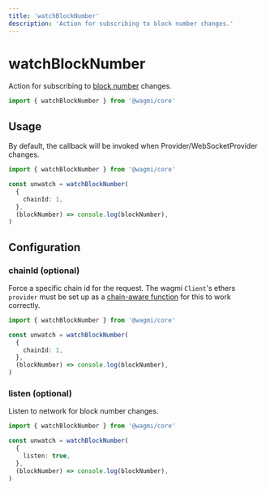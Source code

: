 ```yaml
---
title: 'watchBlockNumber'
description: 'Action for subscribing to block number changes.'
---
```



# watchBlockNumber

Action for subscribing to [block number](/core/actions/fetchBlockNumber) changes.

```ts
import { watchBlockNumber } from '@wagmi/core'
```

## Usage

By default, the callback will be invoked when Provider/WebSocketProvider changes.

```ts
import { watchBlockNumber } from '@wagmi/core'

const unwatch = watchBlockNumber(
  {
    chainId: 1,
  },
  (blockNumber) => console.log(blockNumber),
)
```

## Configuration

### chainId (optional)

Force a specific chain id for the request. The wagmi `Client`'s ethers `provider` must be set up as a [chain-aware function](/core/client#provider-optional) for this to work correctly.

```ts {5}
import { watchBlockNumber } from '@wagmi/core'

const unwatch = watchBlockNumber(
  {
    chainId: 1,
  },
  (blockNumber) => console.log(blockNumber),
)
```

### listen (optional)

Listen to network for block number changes.

```ts {5}
import { watchBlockNumber } from '@wagmi/core'

const unwatch = watchBlockNumber(
  {
    listen: true,
  },
  (blockNumber) => console.log(blockNumber),
)
```
